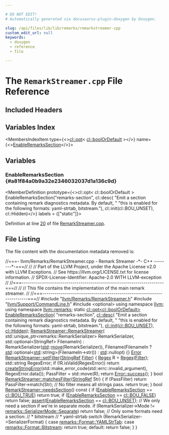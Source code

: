 ```yaml
---

# DO NOT EDIT!
# Automatically generated via docusaurus-plugin-doxygen by Doxygen.

slug: /api/files/lib/lib/remarks/remarkstreamer-cpp
custom_edit_url: null
keywords:
  - doxygen
  - reference
  - file

---
```





# The `RemarkStreamer.cpp` File Reference

<DoxygenPage pluginConfig={pluginConfig}>



## Included Headers

<IncludesList>
<IncludesListItem
  filePath="llvm/Remarks/RemarkStreamer.h"
  permalink="/docs/api/files/include/include/llvm/include/llvm/remarks/remarkstreamer-h"
  isLocal="true" />
<IncludesListItem
  filePath="llvm/Support/CommandLine.h"
  permalink="/docs/api/files/include/include/llvm/include/llvm/support/commandline-h"
  isLocal="true" />
<IncludesListItem
  filePath="optional"
  permalink=""
  isLocal="false" />
</IncludesList>

## Variables Index

<MembersIndex>

<MembersIndexItem
  type={<><a href="/docs/api/classes/llvm/cl/opt">cl::opt</a>&lt; <a href="/docs/api/namespaces/llvm/cl/#a9241f2e42b7587b123c885d7a659ad44">cl::boolOrDefault</a> &gt;</>}
  name={<><a href="#a81f84a0b9a32e2346032037d1a136c9d">EnableRemarksSection</a></>}>
</MembersIndexItem>

</MembersIndex>


<SectionDefinition>

## Variables

### EnableRemarksSection {#a81f84a0b9a32e2346032037d1a136c9d}

<MemberDefinition
  prototype={<>cl::opt&lt; cl::boolOrDefault &gt; EnableRemarksSection(&quot;remarks-section&quot;, cl::desc( &quot;Emit a section containing remark diagnostics metadata. By default, &quot; &quot;this is enabled for the following formats: yaml-strtab, bitstream.&quot;), cl::init(cl::BOU&#95;UNSET), cl::Hidden)</>}
  labels = {["static"]}>

Definition at line <a href="#l00020">20</a> of file <a href="/docs/api/files/lib/lib/remarks/remarkstreamer-cpp">RemarkStreamer.cpp</a>.
</MemberDefinition>

</SectionDefinition>

## File Listing

The file content with the documentation metadata removed is:

<ProgramListing>

<Link id="l00001" /><CodeLine lineNumber="1"><Highlight kind="comment">//===- llvm/Remarks/RemarkStreamer.cpp - Remark Streamer -&#42;- C++ --------&#42;-===//</Highlight><Highlight kind="normal"></Highlight></CodeLine>
<Link id="l00002" /><CodeLine lineNumber="2"><Highlight kind="normal"></Highlight><Highlight kind="comment">//</Highlight><Highlight kind="normal"></Highlight></CodeLine>
<Link id="l00003" /><CodeLine lineNumber="3"><Highlight kind="normal"></Highlight><Highlight kind="comment">// Part of the LLVM Project, under the Apache License v2.0 with LLVM Exceptions.</Highlight><Highlight kind="normal"></Highlight></CodeLine>
<Link id="l00004" /><CodeLine lineNumber="4"><Highlight kind="normal"></Highlight><Highlight kind="comment">// See https://llvm.org/LICENSE.txt for license information.</Highlight><Highlight kind="normal"></Highlight></CodeLine>
<Link id="l00005" /><CodeLine lineNumber="5"><Highlight kind="normal"></Highlight><Highlight kind="comment">// SPDX-License-Identifier: Apache-2.0 WITH LLVM-exception</Highlight><Highlight kind="normal"></Highlight></CodeLine>
<Link id="l00006" /><CodeLine lineNumber="6"><Highlight kind="normal"></Highlight><Highlight kind="comment">//</Highlight><Highlight kind="normal"></Highlight></CodeLine>
<Link id="l00007" /><CodeLine lineNumber="7"><Highlight kind="normal"></Highlight><Highlight kind="comment">//===----------------------------------------------------------------------===//</Highlight><Highlight kind="normal"></Highlight></CodeLine>
<Link id="l00008" /><CodeLine lineNumber="8"><Highlight kind="normal"></Highlight><Highlight kind="comment">//</Highlight><Highlight kind="normal"></Highlight></CodeLine>
<Link id="l00009" /><CodeLine lineNumber="9"><Highlight kind="normal"></Highlight><Highlight kind="comment">// This file contains the implementation of the main remark streamer.</Highlight><Highlight kind="normal"></Highlight></CodeLine>
<Link id="l00010" /><CodeLine lineNumber="10"><Highlight kind="normal"></Highlight><Highlight kind="comment">//</Highlight><Highlight kind="normal"></Highlight></CodeLine>
<Link id="l00011" /><CodeLine lineNumber="11"><Highlight kind="normal"></Highlight><Highlight kind="comment">//===----------------------------------------------------------------------===//</Highlight><Highlight kind="normal"></Highlight></CodeLine>
<Link id="l00012" /><CodeLine lineNumber="12"><Highlight kind="normal"></Highlight></CodeLine>
<Link id="l00013" /><CodeLine lineNumber="13"><Highlight kind="normal"></Highlight><Highlight kind="preprocessor">#include &quot;<a href="/docs/api/files/include/include/llvm/include/llvm/remarks/remarkstreamer-h">llvm/Remarks/RemarkStreamer.h</a>&quot;</Highlight><Highlight kind="normal"></Highlight></CodeLine>
<Link id="l00014" /><CodeLine lineNumber="14"><Highlight kind="normal"></Highlight><Highlight kind="preprocessor">#include &quot;<a href="/docs/api/files/include/include/llvm/include/llvm/support/commandline-h">llvm/Support/CommandLine.h</a>&quot;</Highlight><Highlight kind="normal"></Highlight></CodeLine>
<Link id="l00015" /><CodeLine lineNumber="15"><Highlight kind="normal"></Highlight><Highlight kind="preprocessor">#include &lt;optional&gt;</Highlight><Highlight kind="normal"></Highlight></CodeLine>
<Link id="l00016" /><CodeLine lineNumber="16"><Highlight kind="normal"></Highlight></CodeLine>
<Link id="l00017" /><CodeLine lineNumber="17"><Highlight kind="normal"></Highlight><Highlight kind="keyword">using namespace </Highlight><Highlight kind="normal"><a href="/docs/api/namespaces/llvm">llvm</a>;</Highlight></CodeLine>
<Link id="l00018" /><CodeLine lineNumber="18"><Highlight kind="normal"></Highlight><Highlight kind="keyword">using namespace </Highlight><Highlight kind="normal"><a href="/docs/api/namespaces/llvm/remarks">llvm::remarks</a>;</Highlight></CodeLine>
<Link id="l00019" /><CodeLine lineNumber="19"><Highlight kind="normal"></Highlight></CodeLine>
<Link id="l00020" /><CodeLine lineNumber="20" lineLink="#a81f84a0b9a32e2346032037d1a136c9d"><Highlight kind="normal"></Highlight><Highlight kind="keyword">static</Highlight><Highlight kind="normal"> <a href="/docs/api/classes/llvm/cl/opt">cl::opt&lt;cl::boolOrDefault&gt;</a> <a href="#a81f84a0b9a32e2346032037d1a136c9d">EnableRemarksSection</a>(</Highlight></CodeLine>
<Link id="l00021" /><CodeLine lineNumber="21"><Highlight kind="normal">    </Highlight><Highlight kind="stringliteral">&quot;remarks-section&quot;</Highlight><Highlight kind="normal">,</Highlight></CodeLine>
<Link id="l00022" /><CodeLine lineNumber="22"><Highlight kind="normal">    <a href="/docs/api/structs/llvm/cl/desc">cl::desc</a>(</Highlight></CodeLine>
<Link id="l00023" /><CodeLine lineNumber="23"><Highlight kind="normal">        </Highlight><Highlight kind="stringliteral">&quot;Emit a section containing remark diagnostics metadata. By default, &quot;</Highlight><Highlight kind="normal"></Highlight></CodeLine>
<Link id="l00024" /><CodeLine lineNumber="24"><Highlight kind="normal">        </Highlight><Highlight kind="stringliteral">&quot;this is enabled for the following formats: yaml-strtab, bitstream.&quot;</Highlight><Highlight kind="normal">),</Highlight></CodeLine>
<Link id="l00025" /><CodeLine lineNumber="25"><Highlight kind="normal">    <a href="/docs/api/namespaces/llvm/cl/#ac12e6a8f3a1b511f0dee2ed6de0ae806">cl::init</a>(<a href="/docs/api/namespaces/llvm/cl/#a9241f2e42b7587b123c885d7a659ad44aa5bd521ebe67ddf0e90f1a9e540a6d43">cl::BOU&#95;UNSET</a>), <a href="/docs/api/namespaces/llvm/cl/#a68075925a54790e71ca790e1d4f21a40a263ac008d8d31f13ce460395fc4cf7e6">cl::Hidden</a>);</Highlight></CodeLine>
<Link id="l00026" /><CodeLine lineNumber="26"><Highlight kind="normal"></Highlight></CodeLine>
<Link id="l00027" /><CodeLine lineNumber="27" lineLink="/docs/api/classes/llvm/remarks/remarkstreamer/#a6f86074dc309ee64587dc3658bfc8273"><Highlight kind="normal"><a href="/docs/api/classes/llvm/remarks/remarkstreamer/#a6f86074dc309ee64587dc3658bfc8273">RemarkStreamer::RemarkStreamer</a>(</Highlight></CodeLine>
<Link id="l00028" /><CodeLine lineNumber="28"><Highlight kind="normal">    std::unique&#95;ptr&lt;remarks::RemarkSerializer&gt; RemarkSerializer,</Highlight></CodeLine>
<Link id="l00029" /><CodeLine lineNumber="29"><Highlight kind="normal">    std::optional&lt;StringRef&gt; FilenameIn)</Highlight></CodeLine>
<Link id="l00030" /><CodeLine lineNumber="30"><Highlight kind="normal">    : RemarkSerializer(<a href="/docs/api/namespaces/std">std</a>::<a href="/docs/api/namespaces/llvm/#abfc9c7ecf70f66901e439f7c04ef3dbb">move</a>(RemarkSerializer)),</Highlight></CodeLine>
<Link id="l00031" /><CodeLine lineNumber="31"><Highlight kind="normal">      Filename(FilenameIn ? <a href="/docs/api/namespaces/std">std</a>::optional&lt;<a href="/docs/api/namespaces/std">std</a>::string&gt;(FilenameIn-&gt;str())</Highlight></CodeLine>
<Link id="l00032" /><CodeLine lineNumber="32"><Highlight kind="normal">                          : <a href="/docs/api/namespaces/std">std</a>::nullopt) &#123;&#125;</Highlight></CodeLine>
<Link id="l00033" /><CodeLine lineNumber="33"><Highlight kind="normal"></Highlight></CodeLine>
<Link id="l00034" /><CodeLine lineNumber="34" lineLink="/docs/api/classes/llvm/remarks/remarkstreamer/#a1fb29ff297a87c4e95d366750079f525"><Highlight kind="normal"><a href="/docs/api/classes/llvm/error">Error</a> <a href="/docs/api/classes/llvm/remarks/remarkstreamer/#a1fb29ff297a87c4e95d366750079f525">RemarkStreamer::setFilter</a>(<a href="/docs/api/classes/llvm/stringref">StringRef</a> <a href="/docs/api/namespaces/llvm/#aaee5189b9c4db9ad666a88abaf1ee0c4ad7778d0c64b6ba21494c97f77a66885a">Filter</a>) &#123;</Highlight></CodeLine>
<Link id="l00035" /><CodeLine lineNumber="35"><Highlight kind="normal">  <a href="/docs/api/classes/llvm/regex">Regex</a> R = <a href="/docs/api/classes/llvm/regex">Regex</a>(<a href="/docs/api/namespaces/llvm/#aaee5189b9c4db9ad666a88abaf1ee0c4ad7778d0c64b6ba21494c97f77a66885a">Filter</a>);</Highlight></CodeLine>
<Link id="l00036" /><CodeLine lineNumber="36"><Highlight kind="normal">  std::string RegexError;</Highlight></CodeLine>
<Link id="l00037" /><CodeLine lineNumber="37"><Highlight kind="normal">  </Highlight><Highlight kind="keywordflow">if</Highlight><Highlight kind="normal"> (!R.isValid(RegexError))</Highlight></CodeLine>
<Link id="l00038" /><CodeLine lineNumber="38"><Highlight kind="normal">    </Highlight><Highlight kind="keywordflow">return</Highlight><Highlight kind="normal"> <a href="/docs/api/namespaces/llvm/#a4d2fd926089a58d482fb67a362e11bad">createStringError</a>(std::make&#95;error&#95;code(std::errc::invalid&#95;argument),</Highlight></CodeLine>
<Link id="l00039" /><CodeLine lineNumber="39"><Highlight kind="normal">                             RegexError.data());</Highlight></CodeLine>
<Link id="l00040" /><CodeLine lineNumber="40"><Highlight kind="normal">  PassFilter = std::move(R);</Highlight></CodeLine>
<Link id="l00041" /><CodeLine lineNumber="41"><Highlight kind="normal">  </Highlight><Highlight kind="keywordflow">return</Highlight><Highlight kind="normal"> <a href="/docs/api/classes/llvm/error/#a4dfd0813c3d0e0a30439b5a3e9196b59">Error::success</a>();</Highlight></CodeLine>
<Link id="l00042" /><CodeLine lineNumber="42"><Highlight kind="normal">&#125;</Highlight></CodeLine>
<Link id="l00043" /><CodeLine lineNumber="43"><Highlight kind="normal"></Highlight></CodeLine>
<Link id="l00044" /><CodeLine lineNumber="44" lineLink="/docs/api/classes/llvm/remarks/remarkstreamer/#a9ee23ff9437827d7926a120560a6b363"><Highlight kind="normal"></Highlight><Highlight kind="keywordtype">bool</Highlight><Highlight kind="normal"> <a href="/docs/api/classes/llvm/remarks/remarkstreamer/#a9ee23ff9437827d7926a120560a6b363">RemarkStreamer::matchesFilter</a>(<a href="/docs/api/classes/llvm/stringref">StringRef</a> Str) &#123;</Highlight></CodeLine>
<Link id="l00045" /><CodeLine lineNumber="45"><Highlight kind="normal">  </Highlight><Highlight kind="keywordflow">if</Highlight><Highlight kind="normal"> (PassFilter)</Highlight></CodeLine>
<Link id="l00046" /><CodeLine lineNumber="46"><Highlight kind="normal">    </Highlight><Highlight kind="keywordflow">return</Highlight><Highlight kind="normal"> PassFilter-&gt;match(Str);</Highlight></CodeLine>
<Link id="l00047" /><CodeLine lineNumber="47"><Highlight kind="normal">  </Highlight><Highlight kind="comment">// No filter means all strings pass.</Highlight><Highlight kind="normal"></Highlight></CodeLine>
<Link id="l00048" /><CodeLine lineNumber="48"><Highlight kind="normal">  </Highlight><Highlight kind="keywordflow">return</Highlight><Highlight kind="normal"> </Highlight><Highlight kind="keyword">true</Highlight><Highlight kind="normal">;</Highlight></CodeLine>
<Link id="l00049" /><CodeLine lineNumber="49"><Highlight kind="normal">&#125;</Highlight></CodeLine>
<Link id="l00050" /><CodeLine lineNumber="50"><Highlight kind="normal"></Highlight></CodeLine>
<Link id="l00051" /><CodeLine lineNumber="51" lineLink="/docs/api/classes/llvm/remarks/remarkstreamer/#a38f30618bb9d98cdc216018182ec1a22"><Highlight kind="normal"></Highlight><Highlight kind="keywordtype">bool</Highlight><Highlight kind="normal"> <a href="/docs/api/classes/llvm/remarks/remarkstreamer/#a38f30618bb9d98cdc216018182ec1a22">RemarkStreamer::needsSection</a>()</Highlight><Highlight kind="keyword"> const </Highlight><Highlight kind="normal">&#123;</Highlight></CodeLine>
<Link id="l00052" /><CodeLine lineNumber="52"><Highlight kind="normal">  </Highlight><Highlight kind="keywordflow">if</Highlight><Highlight kind="normal"> (<a href="#a81f84a0b9a32e2346032037d1a136c9d">EnableRemarksSection</a> == <a href="/docs/api/namespaces/llvm/cl/#a9241f2e42b7587b123c885d7a659ad44ad7c4bd83c337c86d34f6c2d8eba1e736">cl::BOU&#95;TRUE</a>)</Highlight></CodeLine>
<Link id="l00053" /><CodeLine lineNumber="53"><Highlight kind="normal">    </Highlight><Highlight kind="keywordflow">return</Highlight><Highlight kind="normal"> </Highlight><Highlight kind="keyword">true</Highlight><Highlight kind="normal">;</Highlight></CodeLine>
<Link id="l00054" /><CodeLine lineNumber="54"><Highlight kind="normal"></Highlight></CodeLine>
<Link id="l00055" /><CodeLine lineNumber="55"><Highlight kind="normal">  </Highlight><Highlight kind="keywordflow">if</Highlight><Highlight kind="normal"> (<a href="#a81f84a0b9a32e2346032037d1a136c9d">EnableRemarksSection</a> == <a href="/docs/api/namespaces/llvm/cl/#a9241f2e42b7587b123c885d7a659ad44a4e55599a5b5277382b14e6e8eb1f63ef">cl::BOU&#95;FALSE</a>)</Highlight></CodeLine>
<Link id="l00056" /><CodeLine lineNumber="56"><Highlight kind="normal">    </Highlight><Highlight kind="keywordflow">return</Highlight><Highlight kind="normal"> </Highlight><Highlight kind="keyword">false</Highlight><Highlight kind="normal">;</Highlight></CodeLine>
<Link id="l00057" /><CodeLine lineNumber="57"><Highlight kind="normal"></Highlight></CodeLine>
<Link id="l00058" /><CodeLine lineNumber="58"><Highlight kind="normal">  <a href="/docs/api/files/lib/lib/target/lib/target/amdgpu/silowercontrolflow-cpp/#a4868c5d81c5ccc98c47aeab6244346a0">assert</a>(<a href="#a81f84a0b9a32e2346032037d1a136c9d">EnableRemarksSection</a> == <a href="/docs/api/namespaces/llvm/cl/#a9241f2e42b7587b123c885d7a659ad44aa5bd521ebe67ddf0e90f1a9e540a6d43">cl::BOU&#95;UNSET</a>);</Highlight></CodeLine>
<Link id="l00059" /><CodeLine lineNumber="59"><Highlight kind="normal"></Highlight></CodeLine>
<Link id="l00060" /><CodeLine lineNumber="60"><Highlight kind="normal">  </Highlight><Highlight kind="comment">// We only need a section if we&#39;re in separate mode.</Highlight><Highlight kind="normal"></Highlight></CodeLine>
<Link id="l00061" /><CodeLine lineNumber="61"><Highlight kind="normal">  </Highlight><Highlight kind="keywordflow">if</Highlight><Highlight kind="normal"> (RemarkSerializer-&gt;Mode != <a href="/docs/api/namespaces/llvm/remarks/#ae5b0a3a7cf356fc6c7602b8279061a66a8244cf379b2a4a11d4706e53f510a5f6">remarks::SerializerMode::Separate</a>)</Highlight></CodeLine>
<Link id="l00062" /><CodeLine lineNumber="62"><Highlight kind="normal">    </Highlight><Highlight kind="keywordflow">return</Highlight><Highlight kind="normal"> </Highlight><Highlight kind="keyword">false</Highlight><Highlight kind="normal">;</Highlight></CodeLine>
<Link id="l00063" /><CodeLine lineNumber="63"><Highlight kind="normal"></Highlight></CodeLine>
<Link id="l00064" /><CodeLine lineNumber="64"><Highlight kind="normal">  </Highlight><Highlight kind="comment">// Only some formats need a section:</Highlight><Highlight kind="normal"></Highlight></CodeLine>
<Link id="l00065" /><CodeLine lineNumber="65"><Highlight kind="normal">  </Highlight><Highlight kind="comment">// &#42; bitstream</Highlight><Highlight kind="normal"></Highlight></CodeLine>
<Link id="l00066" /><CodeLine lineNumber="66"><Highlight kind="normal">  </Highlight><Highlight kind="comment">// &#42; yaml-strtab</Highlight><Highlight kind="normal"></Highlight></CodeLine>
<Link id="l00067" /><CodeLine lineNumber="67"><Highlight kind="normal">  </Highlight><Highlight kind="keywordflow">switch</Highlight><Highlight kind="normal"> (RemarkSerializer-&gt;SerializerFormat) &#123;</Highlight></CodeLine>
<Link id="l00068" /><CodeLine lineNumber="68"><Highlight kind="normal">  </Highlight><Highlight kind="keywordflow">case</Highlight><Highlight kind="normal"> <a href="/docs/api/namespaces/llvm/remarks/#a6e038f443b9029221c590524f08be0bea8bc4f729719767dd102c6ac3e55adf1d">remarks::Format::YAMLStrTab</a>:</Highlight></CodeLine>
<Link id="l00069" /><CodeLine lineNumber="69"><Highlight kind="normal">  </Highlight><Highlight kind="keywordflow">case</Highlight><Highlight kind="normal"> <a href="/docs/api/namespaces/llvm/remarks/#a6e038f443b9029221c590524f08be0bea0b79eab5aacf81d139c4eaec818a549a">remarks::Format::Bitstream</a>:</Highlight></CodeLine>
<Link id="l00070" /><CodeLine lineNumber="70"><Highlight kind="normal">    </Highlight><Highlight kind="keywordflow">return</Highlight><Highlight kind="normal"> </Highlight><Highlight kind="keyword">true</Highlight><Highlight kind="normal">;</Highlight></CodeLine>
<Link id="l00071" /><CodeLine lineNumber="71"><Highlight kind="normal">  </Highlight><Highlight kind="keywordflow">default</Highlight><Highlight kind="normal">:</Highlight></CodeLine>
<Link id="l00072" /><CodeLine lineNumber="72"><Highlight kind="normal">    </Highlight><Highlight kind="keywordflow">return</Highlight><Highlight kind="normal"> </Highlight><Highlight kind="keyword">false</Highlight><Highlight kind="normal">;</Highlight></CodeLine>
<Link id="l00073" /><CodeLine lineNumber="73"><Highlight kind="normal">  &#125;</Highlight></CodeLine>
<Link id="l00074" /><CodeLine lineNumber="74"><Highlight kind="normal">&#125;</Highlight></CodeLine>

</ProgramListing>

</DoxygenPage>
